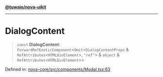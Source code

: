[**@tuwaio/nova-uikit**](../../../README.md)

***

# DialogContent

> `const` **DialogContent**: `ForwardRefExoticComponent`\<`Omit`\<`DialogContentProps` & `RefAttributes`\<`HTMLDivElement`\>, `"ref"`\> & `object` & `RefAttributes`\<`HTMLDivElement`\>\>

Defined in: [nova-core/src/components/Modal.tsx:63](https://github.com/TuwaIO/nova-uikit/blob/55402618b0b493628fca986bb9728815c83a1e8f/packages/nova-core/src/components/Modal.tsx#L63)
